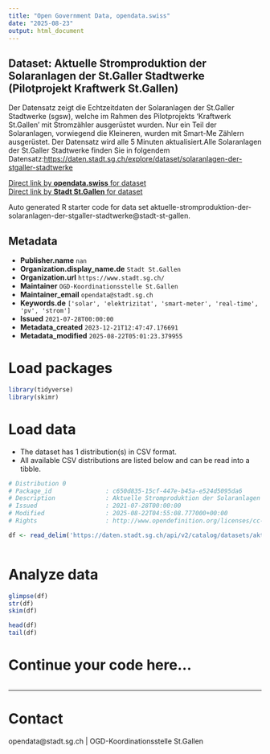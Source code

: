 ```yaml
---
title: "Open Government Data, opendata.swiss"
date: "2025-08-23"
output: html_document
---
```


## Dataset: Aktuelle Stromproduktion der Solaranlagen der St.Galler Stadtwerke (Pilotprojekt Kraftwerk St.Gallen)

Der Datensatz zeigt die Echtzeitdaten der Solaranlagen der St.Galler Stadtwerke (sgsw), welche im Rahmen des Pilotprojekts 'Kraftwerk St.Gallen' mit Stromzähler ausgerüstet wurden. Nur ein Teil der Solaranlagen, vorwiegend die Kleineren, wurden mit Smart-Me Zählern ausgerüstet. Der Datensatz wird alle 5 Minuten aktualisiert.Alle Solaranlagen der St.Galler Stadtwerke finden Sie in folgendem Datensatz:[https://daten.stadt.sg.ch/explore/dataset/solaranlagen-der-stgaller-stadtwerke](https://daten.stadt.sg.ch/explore/dataset/solaranlagen-der-stgaller-stadtwerke)

[Direct link by **opendata.swiss** for dataset](https://opendata.swiss/de/dataset/aktuelle-stromproduktion-der-solaranlagen-der-st-galler-stadtwerke-pilotprojekt-kraftwerk-st-ga)<br>
[Direct link by **Stadt St.Gallen** for dataset](https://daten.stadt.sg.ch/explore/dataset/aktuelle-stromproduktion-der-solaranlagen-der-stgaller-stadtwerke/)

Auto generated R starter code for data set aktuelle-stromproduktion-der-solaranlagen-der-stgaller-stadtwerke@stadt-st-gallen.

## Metadata

- **Publisher.name** `nan`
- **Organization.display_name.de** `Stadt St.Gallen`
- **Organization.url** `https://www.stadt.sg.ch/`
- **Maintainer** `OGD-Koordinationsstelle St.Gallen`
- **Maintainer_email** `opendata@stadt.sg.ch`
- **Keywords.de** `['solar', 'elektrizitat', 'smart-meter', 'real-time', 'pv', 'strom']`
- **Issued** `2021-07-28T00:00:00`
- **Metadata_created** `2023-12-21T12:47:47.176691`
- **Metadata_modified** `2025-08-22T05:01:23.379955`


# Load packages

```r

library(tidyverse)
library(skimr)

```

# Load data

-   The dataset has 1 distribution(s) in CSV format.
-   All available CSV distributions are listed below and can be read into a tibble.

```r

# Distribution 0
# Package_id               : c650d835-15cf-447e-b45a-e524d5095da6
# Description              : Aktuelle Stromproduktion der Solaranlagen der St.Galler Stadtwerke (Pilotprojekt Kraftwerk St.Gallen) (csv)
# Issued                   : 2021-07-28T00:00:00
# Modified                 : 2025-08-22T04:55:08.777000+00:00
# Rights                   : http://www.opendefinition.org/licenses/cc-by/

df <- read_delim('https://daten.stadt.sg.ch/api/v2/catalog/datasets/aktuelle-stromproduktion-der-solaranlagen-der-stgaller-stadtwerke/exports/csv?use_labels=true')



```

# Analyze data

```r

glimpse(df)
str(df)
skim(df)

head(df)
tail(df)

```

# Continue your code here...

```r

```

------------------------------------------------------------------------

# Contact

opendata@stadt.sg.ch | OGD-Koordinationsstelle St.Gallen

